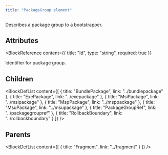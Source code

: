 ```yaml
---
title: "PackageGroup element"
---
```



Describes a package group to a bootstrapper.


## Attributes

<BlockWrapper>

  <BlockReference
    content={{
      title: "Id",
      type: "string",
      required: true
    }}
  >
  Identifier for package group.
  </BlockReference>

</BlockWrapper>

## Children

<BlockDefList content={[
    {
      title: "BundlePackage",
      link: "../bundlepackage"
    },
    {
      title: "ExePackage",
      link: "../exepackage"
    },
    {
      title: "MsiPackage",
      link: "../msipackage"
    },
    {
      title: "MspPackage",
      link: "../msppackage"
    },
    {
      title: "MsuPackage",
      link: "../msupackage"
    },
    {
      title: "PackageGroupRef",
      link: "../packagegroupref"
    },
    {
      title: "RollbackBoundary",
      link: "../rollbackboundary"
    }
  ]}
/>

## Parents

<BlockDefList content={[
    {
      title: "Fragment",
      link: "../fragment"
    }
  ]}
/>